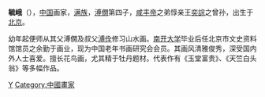 {{Manchu name|[[爱新觉罗氏|爱新觉罗]]}}
'''毓峨'''（{{bd|1925年|catIdx=}}），[[中国|中国]]画家，[[满族|满族]]，[[溥僩|溥僩]]第四子，[[咸丰帝|咸丰帝]]之弟惇亲王[[奕誴|奕誴]]之曾孙，出生于[[北京|北京]]。

幼年起便师从其父溥僩及叔父[[溥佺|溥佺]]修习山水画。[[南开大学|南开大学]]毕业后任北京市文史资料馆馆员之余勤于画业，现为中国老年书画研究会会员。其画风清雅俊秀，深受国内外人士喜爱。擅长花鸟画，尤其精于牡丹题材。代表作有《玉堂富贵》、《天竺白头翁》等多幅作品。

{{China-bio-stub}}

[[Category:爱新觉罗氏|Y]]
[[Category:中國畫家|Category:中國畫家]]